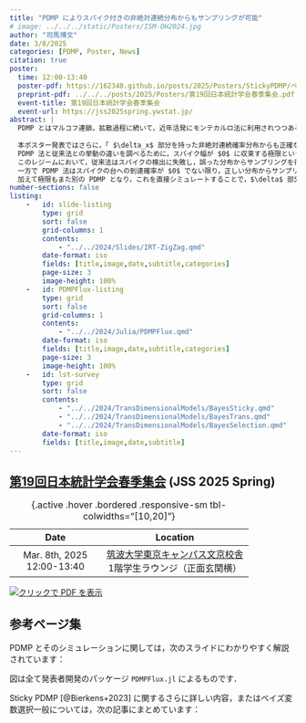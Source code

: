 ```yaml
---
title: "PDMP によりスパイク付きの非絶対連続分布からもサンプリングが可能"
# image: ../../../static/Posters/ISM-OH2024.jpg
author: "司馬博文"
date: 3/8/2025
categories: [PDMP, Poster, News]
citation: true
poster:
  time: 12:00-13:40
  poster-pdf: https://162348.github.io/posts/2025/Posters/StickyPDMP/ベイズ変数選択の計算的解決.pdf
  preprint-pdf: ../../../posts/2025/Posters/第19回日本統計学会春季集会.pdf
  event-title: 第19回日本統計学会春季集会
  event-url: https://jss2025spring.ywstat.jp/
abstract: |
  PDMP とはマルコフ連鎖，拡散過程に続いて，近年活発にモンテカルロ法に利用されつつある連続時間マルコフ過程のクラスである．より速く収束するサンプラーが構成しやすいこと，モンテカルロ推定量にバイアスを導入しないようなサブサンプリング（バッチ実行）が可能であることから，近年特に統計・機械学習の分野でも注目が高まっている．
  
  本ポスター発表ではさらに，「 $\delta_x$ 部分を持った非絶対連続確率分布からも正確なサンプリングが可能」という PDMP に基づくモンテカルロ法の第３の美点に焦点を当てる．
  PDMP 法と従来法との挙動の違いを調べるために，スパイク幅が $0$ に収束する極限という従来考えられなかったレジームを導入する．
  このレジームにおいて，従来法はスパイクの検出に失敗し，誤った分布からサンプリングを行ってしまう．
  一方で PDMP 法はスパイクの台への到達確率が $0$ でない限り，正しい分布からサンプリングを行うことができる．
  加えて極限もまた別の PDMP となり，これを直接シミュレートすることで，$\delta$ 部分を持った非絶対連続分布からの効率的なサンプリングが可能になる．
number-sections: false
listing: 
    -   id: slide-listing
        type: grid
        sort: false
        grid-columns: 1
        contents:
            - "../../2024/Slides/IRT-ZigZag.qmd"
        date-format: iso
        fields: [title,image,date,subtitle,categories]
        page-size: 3
        image-height: 100%
    -   id: PDMPFlux-listing
        type: grid
        sort: false
        grid-columns: 1
        contents:
            - "../../2024/Julia/PDMPFlux.qmd"
        date-format: iso
        fields: [title,image,date,subtitle,categories]
        page-size: 3
        image-height: 100%
    -   id: lst-survey
        type: grid
        sort: false
        contents:
            - "../../2024/TransDimensionalModels/BayesSticky.qmd"
            - "../../2024/TransDimensionalModels/BayesTrans.qmd"
            - "../../2024/TransDimensionalModels/BayesSelection.qmd"
        date-format: iso
        fields: [title,image,date,subtitle]
---
```


## [第19回日本統計学会春季集会](https://okuno.net/events/ISACT2025) (JSS 2025 Spring)

| Date | Location |
|:---:|:------:|
| Mar. 8th, 2025<br>12:00-13:40 | [筑波大学東京キャンパス文京校舎](https://www.tsukuba.ac.jp/access/tokyo-access/)<br>1階学生ラウンジ（正面玄関横） |

: {.active .hover .bordered .responsive-sm tbl-colwidths="[10,20]"}

[![クリックで PDF を表示](StickyPDMP/ベイズ変数選択の計算的解決.png)](StickyPDMP/ベイズ変数選択の計算的解決.pdf)

## 参考ページ集

PDMP とそのシミュレーションに関しては，次のスライドにわかりやすく解説されています：

::: {#slide-listing}
:::

図は全て発表者開発のパッケージ `PDMPFlux.jl` によるものです．

::: {#PDMPFlux-listing}
:::

Sticky PDMP [@Bierkens+2023] に関するさらに詳しい内容，またはベイズ変数選択一般については，次の記事にまとめています：

::: {#lst-survey}
:::

